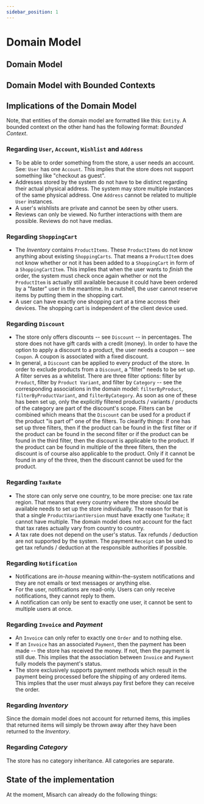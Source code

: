 ```yaml
---
sidebar_position: 1
---
```



# Domain Model

## Domain Model

<CustomImage path="/renderedDiagrams/domainModel" width="2803" height="2341" />

## Domain Model with Bounded Contexts

<CustomImage path="/renderedDiagrams/domainModelBC" width="2837" height="2398.5" />

## Implications of the Domain Model

Note, that entities of the domain model are formatted like this: `Entity`. A bounded context on the other hand has the following format: _Bounded Context_.

### Regarding `User`, `Account`, `Wishlist` and `Address`

- To be able to order something from the store, a user needs an account. See: `User` has one `Account`. This implies that the store does not support something like "checkout as guest".
- Addresses stored by the system do not have to be distinct regarding their actual physical address. The system may store multiple instances of the same physical address. One `Address` cannot be related to multiple `User` instances.
- A user's wishlists are private and cannot be seen by other users.
- Reviews can only be viewed. No further interactions with them are possible. Reviews do not have medias.

### Regarding `ShoppingCart`

- The _Inventory_ contains `ProductItems`. These `ProductItems` do not know anything about existing `ShoppingCarts`. That means a `ProductItem` does not know whether or not it has been added to a `ShoppingCart` in form of a `ShoppingCartItem`. This implies that when the user wants to _finish_ the order, the system must check once again whether or not the `ProductItem` is actually still available because it could have been ordered by a "faster" user in the meantime. In a nutshell, the user cannot reserve items by putting them in the shopping cart.
- A user can have exactly one shopping cart at a time accross their devices. The shopping cart is independent of the client device used.

### Regarding `Discount`

- The store only offers discounts -- see `Discount` -- in percentages. The store does not have gift cards with a credit (money).
  In order to have the option to apply a discount to a product, the user needs a coupon -- see `Coupon`. A coupon is associated with a fixed discount.
- In general, a `Discount` can be applied to every product of the store. In order to exclude products from a `Discount`, a "filter" needs to be set up. A filter serves as a whitelist. There are three filter options: filter by `Product`, filter by `Product Variant`, and filter by `Category` -- see the corresponding associations in the domain model: `filterByProduct`, `filterByProductVariant`, and `filterByCategory`. As soon as one of these has been set up, only the explicitly filtered products / variants / products of the category are part of the discount's scope. Filters can be combined which means that the `Discount` can be used for a product if the product "is part of" one of the filters. To clearify things: If one has set up three filters, then if the product can be found in the first filter or if the product can be found in the second filter or if the product can be found in the third filter, then the discount is applicable to the product. If the product can be found in multiple of the three filters, then the discount is of course also applicable to the product. Only if it cannot be found in any of the three, then the discount cannot be used for the product.

### Regarding `TaxRate`

- The store can only serve one country, to be more precise: one tax rate region. That means that every country where the store should be available needs to set up the store individually. The reason for that is that a single `ProductVariantVersion` must have exactly one `TaxRate`; it cannot have multiple. The domain model does not account for the fact that tax rates actually vary from country to country.
- A tax rate does not depend on the user's status. Tax refunds / deduction are not supported by the system. The payment `Receipt` can be used to get tax refunds / deduction at the responsible authorities if possible.

### Regarding `Notification`

- Notifications are _in-house_ meaning within-the-system notifications and they are not emails or text messages or anything else.
- For the user, notifications are read-only. Users can only receive notifications, they cannot reply to them.
- A notification can only be sent to exactly one user, it cannot be sent to multiple users at once.

### Regarding `Invoice` and _Payment_

- An `Invoice` can only refer to exactly one `Order` and to nothing else.
- If an `Invoice` has an associated `Payment`, then the payment has been made -- the store has received the money. If not, then the payment is still due. This implies that the association between `Invoice` and `Payment` fully models the payment's status.
- The store exclusively supports payment methods which result in the payment being processed before the shipping of any ordered items. This implies that the user must always pay first before they can receive the order.

### Regarding _Inventory_

Since the domain model does not account for returned items, this implies that returned items will simply be thrown away after they have been returned to the _Inventory_.

### Regarding _Category_

The store has no category inheritance.
All categories are separate.

## State of the implementation

At the moment, Misarch can already do the following things:

<CustomImage path="/renderedDiagrams/domainModelCompletionStatus" width="2820.5" height="2398.5"/>

